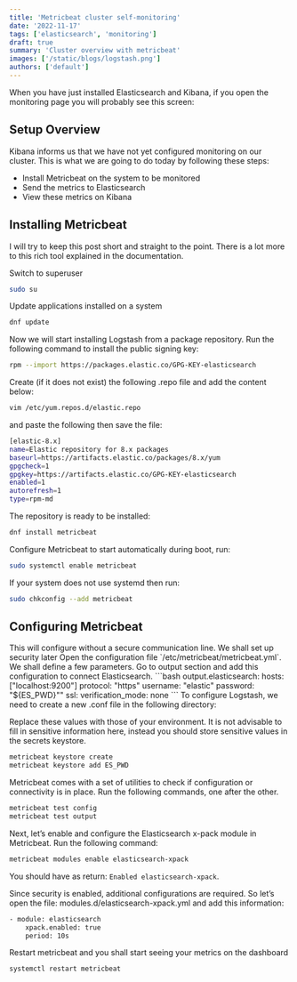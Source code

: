 ```yaml
---
title: 'Metricbeat cluster self-monitoring'
date: '2022-11-17'
tags: ['elasticsearch', 'monitoring']
draft: true
summary: 'Cluster overview with metricbeat'
images: ['/static/blogs/logstash.png']
authors: ['default']
---
```


When you have just installed Elasticsearch and Kibana, if you open the monitoring page you will probably see this screen:

<photo of screen>

## Setup Overview
Kibana informs us that we have not yet configured monitoring on our cluster. This is what we are going to do today by following these steps:
- Install Metricbeat on the system to be monitored
- Send the metrics to Elasticsearch
- View these metrics on Kibana

## Installing Metricbeat
I will try to keep this post short and straight to the point. There is a lot more to this rich tool explained in the documentation.

Switch to superuser
```bash
sudo su
```

Update applications installed on a system
```bash
dnf update
```

Now we will start installing Logstash from a package repository. Run the following command to install the public signing key:
```bash
rpm --import https://packages.elastic.co/GPG-KEY-elasticsearch
```
Create (if it does not exist) the following .repo file and add the content below:
```bash
vim /etc/yum.repos.d/elastic.repo
```
and paste the following then save the file:

```bash
[elastic-8.x]
name=Elastic repository for 8.x packages
baseurl=https://artifacts.elastic.co/packages/8.x/yum
gpgcheck=1
gpgkey=https://artifacts.elastic.co/GPG-KEY-elasticsearch
enabled=1
autorefresh=1
type=rpm-md
```
The repository is ready to be installed:
```bash
dnf install metricbeat
```
  
Configure Metricbeat to start automatically during boot, run:
```bash
sudo systemctl enable metricbeat
```
If your system does not use systemd then run:
```bash
sudo chkconfig --add metricbeat
```

## Configuring Metricbeat
<callout-warning>
  This will configure without a secure communication line. We shall set up security later
</callout-warning>
Open the configuration file `/etc/metricbeat/metricbeat.yml`. We shall define a few parameters. 
Go to output section and add this configuration to connect Elasticsearch.
```bash
output.elasticsearch:
hosts: ["localhost:9200"]
protocol: "https"
username: "elastic"
password: "${ES_PWD}""
ssl:
  verification_mode: none
```
To configure Logstash, we need to create a new .conf file in the following directory:

Replace these values with those of your environment. It is not advisable to fill in sensitive information here, 
instead you should store sensitive values in the secrets keystore.
  
```bash
metricbeat keystore create
metricbeat keystore add ES_PWD
```

Metricbeat comes with a set of utilities to check if configuration or connectivity is in place.
Run the following commands, one after the other.
```bash
metricbeat test config
metricbeat test output
```
Next, let’s enable and configure the Elasticsearch x-pack module in Metricbeat. Run the following command:
```bash
metricbeat modules enable elasticsearch-xpack
```
You should have as return: `Enabled elasticsearch-xpack`.
  
Since security is enabled, additional configurations are required. So let’s open the file: modules.d/elasticsearch-xpack.yml and add this information:
```bash
- module: elasticsearch
    xpack.enabled: true
    period: 10s
```
Restart metricbeat and you shall start seeing your metrics on the dashboard
```bash
systemctl restart metricbeat
```
  
  
  
  
  
